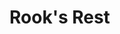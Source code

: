
# Rook's Rest
<ProjectDetails
  region="Crownlands"
  house="House Staunton"
  type="Castle"
  status="In Progress"
  warp="/warp rooksrest"
  projectLead="Mayflumes"
  dateStarted="2020-08-31T07:00:00+00:00"
  dateCompleted="undefined"
/>
